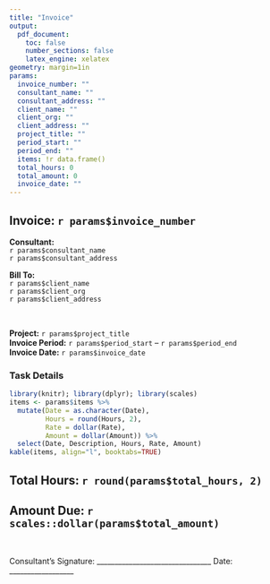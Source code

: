 ```yaml
---
title: "Invoice"
output:
  pdf_document:
    toc: false
    number_sections: false
    latex_engine: xelatex
geometry: margin=1in
params:
  invoice_number: ""
  consultant_name: ""
  consultant_address: ""
  client_name: ""
  client_org: ""
  client_address: ""
  project_title: ""
  period_start: ""
  period_end: ""
  items: !r data.frame()
  total_hours: 0
  total_amount: 0
  invoice_date: ""
---
```


## **Invoice: `r params$invoice_number`**

**Consultant:**  
`r params$consultant_name`  
`r params$consultant_address`

**Bill To:**  
`r params$client_name`  
`r params$client_org`  
`r params$client_address`

\noindent\rule{\linewidth}{0.4pt}

\  

**Project:** `r params$project_title`  
**Invoice Period:** `r params$period_start` – `r params$period_end`  
**Invoice Date:** `r params$invoice_date`

### Task Details
```r
library(knitr); library(dplyr); library(scales)
items <- params$items %>%
  mutate(Date = as.character(Date),
         Hours = round(Hours, 2),
         Rate = dollar(Rate),
         Amount = dollar(Amount)) %>%
  select(Date, Description, Hours, Rate, Amount)
kable(items, align="l", booktabs=TRUE)
```

## **Total Hours: `r round(params$total_hours, 2)`**

## **Amount Due: `r scales::dollar(params$total_amount)`**

\  
\  

Consultant’s Signature: ________________________________
Date: __________________

